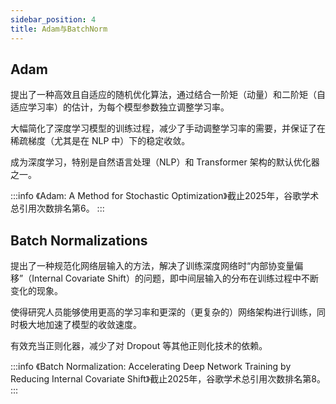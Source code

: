 ```yaml
---
sidebar_position: 4
title: Adam与BatchNorm
---
```



## Adam

提出了一种高效且自适应的随机优化算法，通过结合一阶矩（动量）和二阶矩（自适应学习率）的估计，为每个模型参数独立调整学习率。

大幅简化了深度学习模型的训练过程，减少了手动调整学习率的需要，并保证了在稀疏梯度（尤其是在 NLP 中）下的稳定收敛。

成为深度学习，特别是自然语言处理（NLP）和 Transformer 架构的默认优化器之一。

:::info
《Adam: A Method for Stochastic Optimization》截止2025年，谷歌学术总引用次数排名第6。
:::

## Batch Normalizations

提出了一种规范化网络层输入的方法，解决了训练深度网络时“内部协变量偏移”（Internal Covariate Shift）的问题，即中间层输入的分布在训练过程中不断变化的现象。

使得研究人员能够使用更高的学习率和更深的（更复杂的）网络架构进行训练，同时极大地加速了模型的收敛速度。

有效充当正则化器，减少了对 Dropout 等其他正则化技术的依赖。

:::info
《Batch Normalization: Accelerating Deep Network Training by Reducing Internal Covariate Shift》截止2025年，谷歌学术总引用次数排名第8。
:::